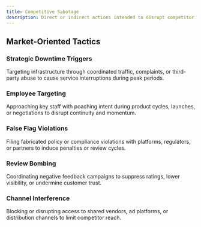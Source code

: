 ```yaml
---
title: Competitive Sabotage
description: Direct or indirect actions intended to disrupt competitor operations or market presence—executed to weaken positioning, create operational friction, or divert strategic focus.
---
```


## Market-Oriented Tactics

### Strategic Downtime Triggers  
Targeting infrastructure through coordinated traffic, complaints, or third-party abuse to cause service interruptions during peak periods.

### Employee Targeting  
Approaching key staff with poaching intent during product cycles, launches, or negotiations to disrupt continuity and momentum.

### False Flag Violations  
Filing fabricated policy or compliance violations with platforms, regulators, or partners to induce penalties or review cycles.

### Review Bombing  
Coordinating negative feedback campaigns to suppress ratings, lower visibility, or undermine customer trust.

### Channel Interference  
Blocking or disrupting access to shared vendors, ad platforms, or distribution channels to limit competitor reach.

